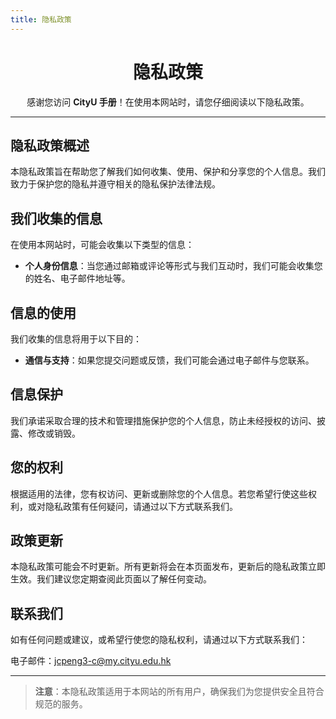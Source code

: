 ```yaml
---
title: 隐私政策
---
```


<div align="center" style={{ lineHeight: '1.5', fontSize: '0.9rem' }}>
    <h1 style={{ marginBottom: '0.5rem', fontSize: '2.5rem', background: 'linear-gradient(90deg, #de6f31, #da542b, #bf1846, #9f0c43)', WebkitBackgroundClip: 'text', WebkitTextFillColor: 'transparent' }}><strong>隐私政策</strong></h1>
    <p style={{ marginBottom: '0.5rem', color: '#555' }}>感谢您访问 <strong>CityU 手册</strong>！在使用本网站时，请您仔细阅读以下隐私政策。</p>
</div>

---

## **隐私政策概述**

本隐私政策旨在帮助您了解我们如何收集、使用、保护和分享您的个人信息。我们致力于保护您的隐私并遵守相关的隐私保护法律法规。

## **我们收集的信息**

在使用本网站时，可能会收集以下类型的信息：

- **个人身份信息**：当您通过邮箱或评论等形式与我们互动时，我们可能会收集您的姓名、电子邮件地址等。

## **信息的使用**

我们收集的信息将用于以下目的：

- **通信与支持**：如果您提交问题或反馈，我们可能会通过电子邮件与您联系。

## **信息保护**

我们承诺采取合理的技术和管理措施保护您的个人信息，防止未经授权的访问、披露、修改或销毁。

## **您的权利**

根据适用的法律，您有权访问、更新或删除您的个人信息。若您希望行使这些权利，或对隐私政策有任何疑问，请通过以下方式联系我们。

## **政策更新**

本隐私政策可能会不时更新。所有更新将会在本页面发布，更新后的隐私政策立即生效。我们建议您定期查阅此页面以了解任何变动。

## **联系我们**

如有任何问题或建议，或希望行使您的隐私权利，请通过以下方式联系我们：

电子邮件：[jcpeng3-c@my.cityu.edu.hk](mailto:jcpeng3-c@my.cityu.edu.hk)

---

> **注意**：本隐私政策适用于本网站的所有用户，确保我们为您提供安全且符合规范的服务。
